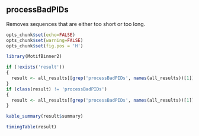 ## processBadPIDs

Removes sequences that are either too short or too long.

```r
opts_chunk$set(echo=FALSE)
opts_chunk$set(warning=FALSE)
opts_chunk$set(fig.pos = 'H')

library(MotifBinner2)

if (!exists('result'))
{
  result <- all_results[[grep('processBadPIDs', names(all_results))[1]]]
}
if (class(result) != 'processBadPIDs')
{
  result <- all_results[[grep('processBadPIDs', names(all_results))[1]]]
}
```

```r
kable_summary(result$summary)

timingTable(result)
```

